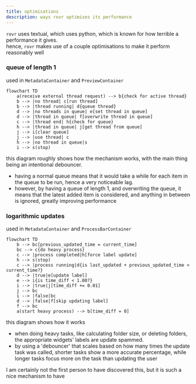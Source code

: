 ---
title: optimisations
description: ways rovr optimises its performance
---

`rovr` uses textual, which uses python, which is known for how terrible a performance it gives.
<br/>hence, `rovr` makes use of a couple optimisations to make it perform reasonably well

### queue of length 1

used in `MetadataContainer` and `PreviewContainer`

```mermaid
flowchart TD
    a(receive external thread request) --> b{check for active thread}
    b --> |no thread| c[run thread]
    b --> |thread running| d{queue thread}
    d --> |no threads in queue| e[set thread in queue]
    d --> |thread in queue| f[overwrite thread in queue]
    c --> |thread end| h{check for queue}
    h --> |thread in queue| j[get thread from queue]
    j --> i[clear queue]
    j --> |use thread| c
    h --> |no thread in queue|s
    i --> s(stop)
```

this diagram roughly shows how the mechanism works, with the main thing being an intentional debouncer.

- having a normal queue means that it would take a while for each item in the queue to be run, hence a very noticeable lag.
- however, by having a queue of length 1, and overwriting the queue, it means that the latest added item is considered, and anything in between is ignored, greatly improving performance

### logarithmic updates

used in `MetadataContainer` and `ProcessBarContainer`

```mermaid
flowchart TD
    b --> bc[previous_updated_time = current_time]
    bc --> c{do heavy process}
    c --> |process completed|h[force label update]
    h --> s(stop)
    c --> |process running|d{is last_updated + previous_updated_time < current_time?}
    d --> |true|e[update label]
    e --> i{is time_diff < 1.00?}
    i --> |true|j[time_diff += 0.01]
    j --> bc
    i --> |false|bc
    d --> |false|f[skip updating label]
    f --> bc
    a(start heavy process) --> b[time_diff = 0]
```

this diagram shows how it works

- when doing heavy tasks, like calculating folder size, or deleting folders, the appropriate widgets' labels are update spammed.
- by using a 'debouncer' that scales based on how many times the update task was called, shorter tasks show a more accurate percentage, while longer tasks focus more on the task than updating the user

I am certainly not the first person to have discovered this, but it is such a nice mechanism to have
